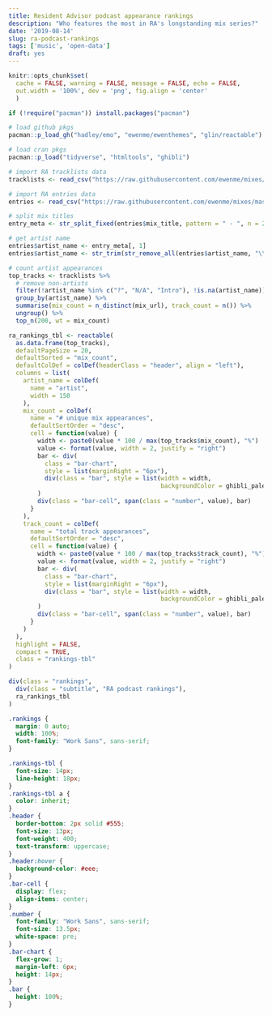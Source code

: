 ```yaml
---
title: Resident Advisor podcast appearance rankings
description: "Who features the most in RA's longstanding mix series?"
date: '2019-08-14'
slug: ra-podcast-rankings
tags: ['music', 'open-data']
draft: yes
---
```


```r
knitr::opts_chunk$set(
  cache = FALSE, warning = FALSE, message = FALSE, echo = FALSE, 
  out.width = '100%', dev = 'png', fig.align = 'center'
  )

if (!require("pacman")) install.packages("pacman")

# load github pkgs
pacman::p_load_gh("hadley/emo", "ewenme/ewenthemes", "glin/reactable")

# load cran pkgs
pacman::p_load("tidyverse", "htmltools", "ghibli")

```



```r
# import RA tracklists data
tracklists <- read_csv("https://raw.githubusercontent.com/ewenme/mixes/master/data/resident-advisor-podcast/resident-advisor-podcast-tracklists.csv")

# import RA entries data
entries <- read_csv("https://raw.githubusercontent.com/ewenme/mixes/master/data/resident-advisor-podcast/resident-advisor-podcast-entries.csv")

# split mix titles
entry_meta <- str_split_fixed(entries$mix_title, pattern = " - ", n = 2)

# get artist name
entries$artist_name <- entry_meta[, 1]
entries$artist_name <- str_trim(str_remove_all(entries$artist_name, "\\((.*?)\\)"))

# count artist appearances
top_tracks <- tracklists %>% 
  # remove non-artists
  filter(!artist_name %in% c("?", "N/A", "Intro"), !is.na(artist_name)) %>% 
  group_by(artist_name) %>% 
  summarise(mix_count = n_distinct(mix_url), track_count = n()) %>% 
  ungroup() %>% 
  top_n(200, wt = mix_count)
```



```r

ra_rankings_tbl <- reactable(
  as.data.frame(top_tracks),
  defaultPageSize = 20,
  defaultSorted = "mix_count",
  defaultColDef = colDef(headerClass = "header", align = "left"),
  columns = list(
    artist_name = colDef(
      name = "artist",
      width = 150
    ),
    mix_count = colDef(
      name = "# unique mix appearances",
      defaultSortOrder = "desc",
      cell = function(value) {
        width <- paste0(value * 100 / max(top_tracks$mix_count), "%")
        value <- format(value, width = 2, justify = "right")
        bar <- div(
          class = "bar-chart",
          style = list(marginRight = "6px"),
          div(class = "bar", style = list(width = width, 
                                          backgroundColor = ghibli_palettes$MarnieMedium1[3]))
        )
        div(class = "bar-cell", span(class = "number", value), bar)
      }
    ),
    track_count = colDef(
      name = "total track appearances",
      defaultSortOrder = "desc",
      cell = function(value) {
        width <- paste0(value * 100 / max(top_tracks$track_count), "%")
        value <- format(value, width = 2, justify = "right")
        bar <- div(
          class = "bar-chart",
          style = list(marginRight = "6px"),
          div(class = "bar", style = list(width = width, 
                                          backgroundColor = ghibli_palettes$MarnieMedium1[2]))
        )
        div(class = "bar-cell", span(class = "number", value), bar)
      }
    )
  ),
  highlight = FALSE,
  compact = TRUE,
  class = "rankings-tbl"
)

div(class = "rankings",
  div(class = "subtitle", "RA podcast rankings"),
  ra_rankings_tbl
)
```

```css

.rankings {
  margin: 0 auto;
  width: 100%;
  font-family: "Work Sans", sans-serif;
}

.rankings-tbl {
  font-size: 14px;
  line-height: 18px;
}
.rankings-tbl a {
  color: inherit;
}
.header {
  border-bottom: 2px solid #555;
  font-size: 13px;
  font-weight: 400;
  text-transform: uppercase;
}
.header:hover {
  background-color: #eee;
}
.bar-cell {
  display: flex;
  align-items: center;
}
.number {
  font-family: "Work Sans", sans-serif;
  font-size: 13.5px;
  white-space: pre;
}
.bar-chart {
  flex-grow: 1;
  margin-left: 6px;
  height: 14px;
}
.bar {
  height: 100%;
}
```

